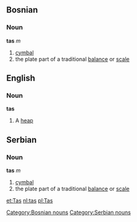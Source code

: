 ==Bosnian==
===Noun===
'''tas''' ''m''
#[[cymbal]]
#the plate part of a traditional [[balance]] or [[scale]]
[[Category:Bosnian nouns]]

==English==
===Noun===
'''tas'''
#A [[heap]]

==Serbian==
===Noun===
'''tas''' ''m''
#[[cymbal]]
#the plate part of a traditional [[balance]] or [[scale]]
[[Category:Serbian nouns]]

[[et:Tas]]
[[nl:tas]]
[[pl:Tas]]